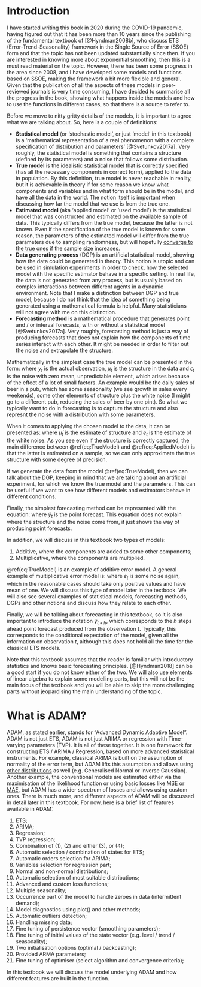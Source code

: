 # Introduction {#intro}
I have started writing this book in 2020 during the COVID-19 pandemic, having figured out that it has been more than 10 years since the publishing of the fundamental textbook of [@Hyndman2008b], who discuss ETS (Error-Trend-Seasonality) framework in the Single Source of Error (SSOE) form and that the topic has not been updated substantially since then. If you are interested in knowing more about exponential smoothing, then this is a must read material on the topic. However, there has been some progress in the area since 2008, and I have developed some models and functions based on SSOE, making the framework a bit more flexible and general. Given that the publication of all the aspects of these models in peer-reviewed journals is very time consuming, I have decided to summarise all the progress in the book, showing what happens inside the models and how to use the functions in different cases, so that there is a source to refer to.

Before we move to nitty gritty details of the models, it is important to agree what we are talking about. So, here is a couple of definitions:

- **Statistical model** (or 'stochastic model', or just 'model' in this textbook) is a 'mathematical representation of a real phenomenon with a complete specification of distribution and parameters' [@Svetunkov2017a]. Very roughly, the statistical model is something that contains a structure (defined by its parameters) and a noise that follows some distribution.
- **True model** is the idealistic statistical model that is correctly specified (has all the necessary components in correct form), applied to the data in population. By this definition, true model is never reachable in reality, but it is achievable in theory if for some reason we know what components and variables and in what form should be in the model, and have all the data in the world. The notion itself is important when discussing how far the model that we use is from the true one.
- **Estimated model** (aka 'applied model' or 'used model') is the statistical model that was constructed and estimated on the available sample of data. This typically differs from the true model, because the latter is not known. Even if the specification of the true model is known for some reason, the parameters of the estimated model will differ from the true parameters due to sampling randomness, but will hopefully [converge to the true ones](#statistics) if the sample size increases.
- **Data generating process** (DGP) is an artificial statistical model, showing how the data could be generated in theory. This notion is utopic and can be used in simulation experiments in order to check, how the selected model with the specific estimator behave in a specific setting. In real life, the data is not generated from any process, but is usually based on complex interactions between different agents in a dynamic environment. Note that I make a distinction between DGP and true model, because I do not think that the idea of something being generated using a mathematical formula is helpful. Many statisticians will not agree with me on this distinction.
- **Forecasting method** is a mathematical procedure that generates point and / or interval forecasts, with or without a statistical model [@Svetunkov2017a]. Very roughly, forecasting method is just a way of producing forecasts that does not explain how the components of time series interact with each other. It might be needed in order to filter out the noise and extrapolate the structure.

Mathematically in the simplest case the true model can be presented in the form:
\begin{equation}
    y_t = \mu_t + \epsilon_t,
    (\#eq:TrueModel)
\end{equation}
where $y_t$ is the actual observation, $\mu_t$ is the structure in the data and $\epsilon_t$ is the noise with zero mean, unpredictable element, which arises because of the effect of a lot of small factors. An example would be the daily sales of beer in a pub, which has some seasonality (we see growth in sales every weekends), some other elements of structure plus the white noise (I might go to a different pub, reducing the sales of beer by one pint). So what we typically want to do in forecasting is to capture the structure and also represnt the noise with a distribution with some parameters.

When it comes to applying the chosen model to the data, it can be presented as:
\begin{equation}
    y_t = \hat{\mu}_t + e_t,
    (\#eq:AppliedModel)
\end{equation}
where $\hat{\mu}_t$ is the estimate of structure and $e_t$ is the estimate of the white noise. As you see even if the structure is correctly captured, the main difference between \@ref(eq:TrueModel) and \@ref(eq:AppliedModel) is that the latter is estimated on a sample, so we can only approximate the true structure with some degree of precision.

If we generate the data from the model \@ref(eq:TrueModel), then we can talk about the DGP, keeping in mind that we are talking about an artificial experiment, for which we know the true model and the parameters. This can be useful if we want to see how different models and estimators behave in different conditions.

Finally, the simplest forecasting method can be represented with the equation:
\begin{equation}
    \hat{y}_t = \hat{\mu}_t,
    (\#eq:Method)
\end{equation}
where $\hat{y}_t$ is the point forecast. This equation does not explain where the structure and the noise come from, it just shows the way of producing point forecasts.

In addition, we will discuss in this textbook two types of models:

1. Additive, where the components are added to some other components;
2. Multiplicative, where the components are multiplied.

\@ref(eq:TrueModel) is an example of additive error model. A general example of multiplicative error model is:
\begin{equation}
    y_t = \mu_t \varepsilon_t,
    (\#eq:TrueModelMultiplicative)
\end{equation}
where $\varepsilon_t$ is some noise again, which in the reasonable cases should take only positive values and have mean of one. We will discuss this type of model later in the textbook. We will also see several examples of statistical models, forecasting methods, DGPs and other notions and discuss how they relate to each other.

Finally, we will be talking about forecasting in this textbook, so it is also important to introduce the notation $\hat{y}_{t+h}$, which corresponds to the $h$ steps ahead point forecast produced from the observation $t$. Typically, this corresponds to the conditional expectation of the model, given all the information on observation $t$, although this does not hold all the time for the classical ETS models.

Note that this textbook assumes that the reader is familiar with introductory statistics and knows basic forecasting principles. [@Hyndman2018] can be a good start if you do not know either of the two. We will also use elements of linear algebra to explain some modelling parts, but this will not be the main focus of the textbook and you will be able to skip the more challenging parts without jeopardising the main understanding of the topic.

# What is ADAM?
ADAM, as stated earlier, stands for "Advanced Dynamic Adaptive Model". ADAM is not just ETS, ADAM is not just ARIMA or regression with Time-varying parameters (TVP). It is all of these together. It is one framework for constructing ETS / ARIMA / Regression, based on more advanced statistical instruments. For example, classical ARIMA is built on the assumption of normality of the error term, but ADAM lifts this assumption and allows using [other distributions](#distributions) as well (e.g. Generalised Normal or Inverse Gaussian). Another example, the conventional models are estimated either via the maximisation of the likelihood function or using basic losses like [MSE or MAE](#errorMeasures), but ADAM has a wider spectrum of losses and allows using custom ones. There is much more, and different aspects of ADAM will be discussed in detail later in this textbook. For now, here is a brief list of features available in ADAM:

1. ETS;
2. ARIMA;
3. Regression;
4. TVP regression;
5. Combination of (1), (2) and either (3), or (4);
6. Automatic selection / combination of states for ETS;
7. Automatic orders selection for ARIMA;
8. Variables selection for regression part;
9. Normal and non-normal distributions;
10. Automatic selection of most suitable distributions;
11. Advanced and custom loss functions;
12. Multiple seasonality;
13. Occurrence part of the model to handle zeroes in data (intermittent demand);
14. Model diagnostics using plot() and other methods;
15. Automatic outliers detection;
16. Handling missing data;
17. Fine tuning of persistence vector (smoothing parameters);
18. Fine tuning of initial values of the state vector (e.g. level / trend / seasonality);
19. Two initialisation options (optimal / backcasting);
20. Provided ARMA parameters;
21. Fine tuning of optimiser (select algorithm and convergence criteria);

In this textbook we will discuss the model underlying ADAM and how different features are built in the function.
